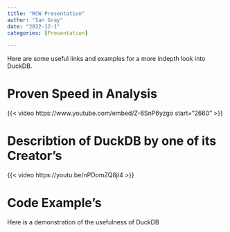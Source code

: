 ```yaml
---
title: "RCW Presentation"
author: "Ian Gray"
date: "2022-12-1"
categories: [Presentation]

---
```


Here are some useful links and examples for a more indepth look into DuckDB.

# Proven Speed in Analysis

{{< video https://www.youtube.com/embed/Z-6SnP6yzgo start="2660" >}}

# Describtion of DuckDB by one of its Creator's

{{< video https://youtu.be/nPDomZQ8jI4 >}}


# Code Example's
Here is a demonstration of the usefulness of DuckDB

